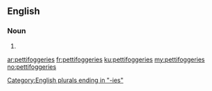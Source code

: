 ==English==

===Noun===
{{head|en}}

# {{plural of|pettifoggery}}

[[Category:English plurals ending in "-ies"]]

[[ar:pettifoggeries]]
[[fr:pettifoggeries]]
[[ku:pettifoggeries]]
[[my:pettifoggeries]]
[[no:pettifoggeries]]